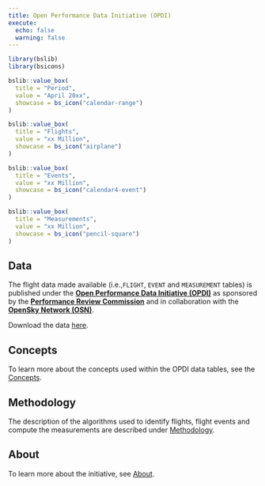 ```yaml
---
title: Open Performance Data Initiative (OPDI)
execute:
  echo: false
  warning: false
---
```


```r
library(bslib)
library(bsicons)
```

::: {layout-ncol=4}
```r
bslib::value_box(
  title = "Period",
  value = "April 20xx",
  showcase = bs_icon("calendar-range")
)
```

```r
bslib::value_box(
  title = "Flights",
  value = "xx Million",
  showcase = bs_icon("airplane")
)
```

```r
bslib::value_box(
  title = "Events",
  value = "xx Million",
  showcase = bs_icon("calendar4-event")
)
```

```r
bslib::value_box(
  title = "Measurements",
  value = "xx Million",
  showcase = bs_icon("pencil-square")
)
```
:::

## Data

The flight data made available (i.e.,`FLIGHT`, `EVENT` and `MEASUREMENT` tables) is published under the **[Open Performance Data Initiative (OPDI)](https://www.opdi.aero/)** as sponsored by
the **[Performance Review Commission](https://ansperformance.eu/about/prc/)** and in collaboration with the **[OpenSky Network (OSN)](https://opensky-network.org/)**. 

Download the data [here](https://opdi.aero/data).

## Concepts

To learn more about the concepts used within the OPDI data tables, see the [Concepts](https://opdi.aero/concepts).

## Methodology
The description of the algorithms used to identify flights, flight events and compute the measurements are described under [Methodology](https://opdi.aero/concepts).

## About

To learn more about the initiative, see [About](https://opdi.aero/concepts).
